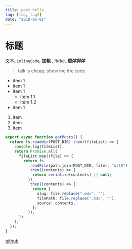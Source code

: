 ```yaml
---
title: post hello
tag: [tag, tag2]
date: "2018-01-01"
---
```


# 标题

文本, `inlineCode`, **加粗** , _itatic_, **_粗体斜体_**

> talk is cheap, show me the code

- item 1
- item 1
- item 1
  - item 1.1
  - item 1.2
- item 1

1. item
2. item
3. item

```ts
export async function getPosts() {
  return fs.readdir(POST_DIR).then((fileList) => {
    console.log(fileList);
    return Promise.all(
      fileList.map((file) => {
        return fs
          .readFile(path.join(POST_DIR, file), "utf8")
          .then((contents) => {
            return serialize(contents) || null;
          })
          .then((contents) => {
            return {
              slug: file.replace(".mdx", ""),
              filePath: file.replace(".mdx", ""),
              source: contents,
            };
          });
      })
    );
  });
}
```

[github](https://github.com/)
